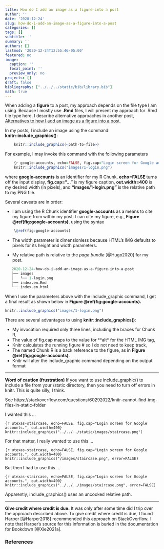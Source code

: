 ```yaml
---
title: How do I add an image as a figure into a post
author: ''
date: '2020-12-24'
slug: how-do-i-add-an-image-as-a-figure-into-a-post
categories: []
tags: []
subtitle: ''
summary: ''
authors: []
lastmod: '2020-12-24T12:55:46-05:00'
featured: no
image:
  caption: ''
  focal_point: ''
  preview_only: no
projects: []
draft: false
bibliography: ["../../../static/bib/library.bib"]
math: true
---
```


When adding a <strong>figure</strong> to a post, my approach depends on the file type I am using. Because I mostly use **.Rmd** files, I will present my approach for .Rmd tile type here. I describe alternative approaches in another post, [Alternatives to how I add an image as a figure into a post](/hugo-academic/alternatives-to-how-i-add-an-image-as-a-figure-into-a-post).

In my posts, I include an image using the command **knitr::include_graphics()**:

```r
    knitr::include_graphics(<path-to-file>)
```

For example, I may invoke this command with the following parameters

```r 
    {r google-accounts, echo=FALSE, fig.cap="Login screen for Google accounts.", out.width=400}
    knitr::include_graphics("images/1-login.png")
```

where **google-accounts** is an identifier for my R Chunk, **echo=FALSE** turns off the input display, **fig.cap="..."** is my figure caption, **out.width=400** is my desired width (in pixels), and **"images/1-login.png"** is the relative path to my PNG file.

Several caveats are in order:

- I am using the R Chunk identifier **google-accounts** as a means to cite my figure from within my post. I can cite my figure, e.g., **Figure \@ref(fig:google-accounts)**, using the syntax

```r
    \@ref(fig:google-accounts)
```

- The width parameter is dimensionless because HTML's IMG defaults to pixels for its height and width parameters.

- My relative path is relative to the *page bundle* [@Hugo2020] for my post. 

```r
   2020-12-24-how-do-i-add-an-image-as-a-figure-into-a-post
   ├── images
   │   └── 1-login.png
   ├── index.en.Rmd
   └── index.en.html
```

When I use the parameters above with the include_graphic command, I get a final result as shown below in **Figure \@ref(fig:google-accounts).**

```r
knitr::include_graphics("images/1-login.png")
```

There are several advantages to using **knitr::include_graphics()**:

- My invocation required only three lines, including the braces for Chunk R,
- The value of fig.cap maps to the value for **alt* for the HTML IMG tag,
- Knitr calculates the running figure # so I do not need to keep track,
- The named Chunk R is a back reference to the figure, as in **Figure \@ref(fig:google-accounts)**.
- Knitr will alter the include_graphic command depending on the output format

----

**Word of caution (frustration)** If you want to use include_graphic() to include a file from your /static directory, then you need to turn off errors in knitr. This is quite silly, I think.

See https://stackoverflow.com/questions/60292022/knitr-cannot-find-img-files-in-static-folder

I wanted this ...

    {r utexas-staircase, echo=FALSE, fig.cap="Login screen for Google accounts.", out.width=400}
    knitr::include_graphics("../../../static/images/staircase.png")

For that matter, I really wanted to use this ...

    {r utexas-staircase, echo=FALSE, fig.cap="Login screen for Google accounts.", out.width=400}
    knitr::include_graphics("/images/staircase.png", error=FALSE)

But then I had to use this ...

    {r utexas-staircase, echo=FALSE, fig.cap="Login screen for Google accounts.", out.width=400}
    knitr::include_graphics("../../../images/staircase.png", error=FALSE)

Apparently, include_graphics() uses an uncooked relative path.

----

**Give credit where credit is due.** It was only after some time did I trip over the approach described above. To give credit where credit is due, I found Harper [@Harper2018] recommended this approach on StackOverflow. I note that Harper's source for this information is buried in the documentation for Bookdown [@Xie2021a]. 

### References
